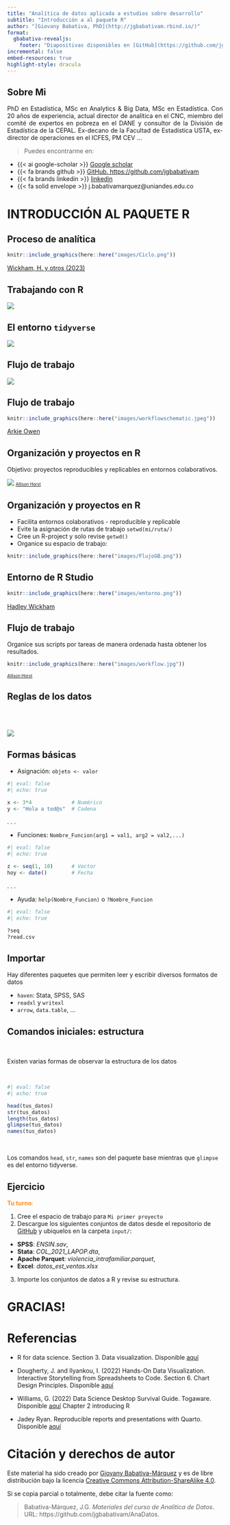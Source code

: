 ```yaml
---
title: "Analítica de datos aplicada a estudios sobre desarrollo"
subtitle: "Introducción a al paquete R"
author: "[Giovany Babativa, PhD](http://jgbabativam.rbind.io/)"
format: 
  gbabativa-revealjs:
    footer: "Diapositivas disponibles en [GitHub](https://github.com/jgbabativam)."
incremental: false
embed-resources: true
highlight-style: dracula
---
```


## Sobre Mi

<div style="text-align: justify;">

PhD en Estadística, MSc en Analytics & Big Data, MSc en Estadística. Con 20 años de experiencia, actual director de analítica en el CNC, miembro del comité de expertos en pobreza en el DANE y consultor de la División de Estadística de la CEPAL. Ex-decano de la Facultad de Estadística USTA, ex-director de operaciones en el ICFES, PM CEV ...

> Puedes encontrarme en:

- {{< ai google-scholar >}} [Google scholar](https://scholar.google.es/citations?user=2NJRNg8AAAAJ&hl=es)
- {{< fa brands github >}} [GitHub. https://github.com/jgbabativam](https://github.com/jgbabativam)
- {{< fa brands linkedin >}} [linkedin](https://www.linkedin.com/in/giovany-babativa-marquez/?originalSubdomain=co)
- {{< fa solid envelope >}} j.babativamarquez@uniandes.edu.co

</div>

# INTRODUCCIÓN AL PAQUETE R {background-color="#0077b6"}

## Proceso de analítica


```r
knitr::include_graphics(here::here("images/Ciclo.png"))
```
[Wickham, H. y otros (2023)](https://r4ds.hadley.nz/)

## Trabajando con R

![](images/trabR.png){fig-align="center"}

## El entorno `tidyverse`

![](images/tidyverse.png){fig-align="center"}

## Flujo de trabajo

![](images/tidyverse2.png){fig-align="center"}

## Flujo de trabajo

```r
knitr::include_graphics(here::here("images/workflowschematic.jpeg"))
```

[Arkie Owen](https://communicate-data-with-r.netlify.app/docs/baser/workingprojects/)

## Organización y proyectos en R

Objetivo: proyectos reproducibles y replicables en entornos colaborativos.

![](images/projects.png){fig-align="center"}
<span style="font-size:70%;">[Allison Horst](https://allisonhorst.com/r-packages-functions/)</span>

## Organización y proyectos en R

* Facilita entornos colaborativos - reproducible y replicable
* Evite la asignación de rutas de trabajo `setwd(mi/ruta/)`
* Cree un R-project y solo revise `getwd()`
* Organice su espacio de trabajo:

```r
knitr::include_graphics(here::here("images/FlujoGB.png"))
```

## Entorno de R Studio

```r
knitr::include_graphics(here::here("images/entorno.png"))
```

[Hadley Wickham](https://r4ds.hadley.nz/workflow-scripts.html)

## Flujo de trabajo

Organice sus scripts por tareas de manera ordenada hasta obtener los resultados.

```r
knitr::include_graphics(here::here("images/workflow.jpg"))
```

<span style="font-size:70%;">[Allison Horst](https://allisonhorst.com/other-r-fun/)</span>


## Reglas de los datos

<br><br>

![](images/reglas.png){fig-align="center"}

## Formas básicas

* Asignación: `objeto <- valor`

```r
#| eval: false
#| echo: true

x <- 3*4             # Numérico
y <- "Hola a tod@s"  # Cadena
```

. . .

* Funciones: `Nombre_Funcion(arg1 = val1, arg2 = val2,...)`

```r
#| eval: false
#| echo: true

z <- seq(1, 10)      # Vector
hoy <- date()        # Fecha
```

. . . 

* Ayuda: `help(Nombre_Funcion)` o `?Nombre_Funcion`

```r
#| eval: false
#| echo: true

?seq
?read.csv
```

## Importar

Hay diferentes paquetes que permiten leer y escribir diversos formatos de datos

* `haven`: Stata, SPSS, SAS
* `readxl` y `writexl`
* `arrow`, `data.table`, ...

## Comandos iniciales: estructura

<br>

Existen varias formas de observar la estructura de los datos

<br>

```r
#| eval: false
#| echo: true

head(tus_datos)
str(tus_datos)
length(tus_datos)
glimpse(tus_datos)
names(tus_datos)
```

<br>

Los comandos `head`, `str`, `names` son del paquete base mientras que `glimpse` es del entorno tidyverse.


## Ejercicio

<span style="color:#FF8D21"> **Tu turno**:</span> 

1. Cree el espacio de trabajo para `Mi primer proyecto`
2. Descargue los siguientes conjuntos de datos desde el repositorio de [GitHub](https://github.com/jgbabativam/AnaDatos/tree/main/datos) y ubiquelos en la carpeta `input/`: 
  - **SPSS**: _ENSIN.sav_, 
  - **Stata**: _COL_2021_LAPOP.dta_, 
  - **Apache Parquet**: _violencia_intrafamiliar.parquet_, 
  - **Excel**: _datos_est_ventas.xlsx_
3. Importe los conjuntos de datos a R y revise su estructura.

# GRACIAS! {background-color="#ddf3ff"}

# Referencias

- R for data science. Section 3. Data visualization. Disponible [aquí](https://r4ds.had.co.nz/)

- Dougherty, J. and Ilyankou, I. (2022) Hands-On Data Visualization. Interactive Storytelling from Spreadsheets to Code. Section 6. Chart Design Principles. Disponible [aquí](https://handsondataviz.org/)

-	Williams, G. (2022) Data Science Desktop Survival Guide. Togaware. Disponible [aquí](https://onepager.togaware.com/introducing-rstudio.html) Chapter 2 introducing R 

- Jadey Ryan. Reproducible reports and presentations with Quarto. Disponible [aquí](https://jadeyryan.quarto.pub/slc-rug-quarto/#/title-slide)

# Citación y derechos de autor

Este material ha sido creado por [Giovany Babativa-Márquez](https://github.com/jgbabativam) y es de libre distribución bajo la licencia [Creative Commons Attribution-ShareAlike 4.0](https://creativecommons.org/licenses/by-sa/4.0/).

Si se copia parcial o totalmente, debe citar la fuente como:

> Babativa-Márquez, J.G. *Materiales del curso de Analítica de Datos*. URL: https://github.com/jgbabativam/AnaDatos.
